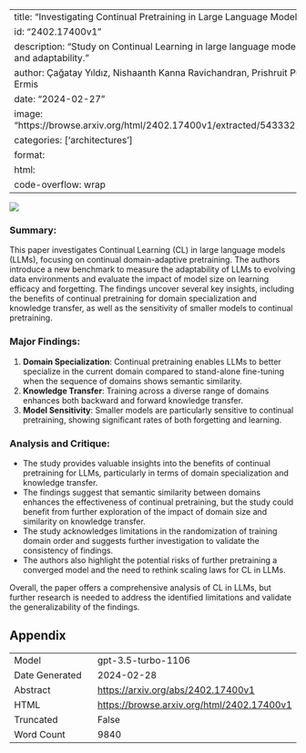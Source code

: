 
---
title: "Investigating Continual Pretraining in Large Language Models: Insights and Implications"
id: "2402.17400v1"
description: "Study on Continual Learning in large language models, focusing on efficient training and adaptability."
author: Çağatay Yıldız, Nishaanth Kanna Ravichandran, Prishruit Punia, Matthias Bethge, Beyza Ermis
date: "2024-02-27"
image: "https://browse.arxiv.org/html/2402.17400v1/extracted/5433321/figs/descriptive/cos_sim.png"
categories: ['architectures']
format:
  html:
    code-overflow: wrap
---

![](https://browse.arxiv.org/html/2402.17400v1/extracted/5433321/figs/descriptive/cos_sim.png)

### Summary:
This paper investigates Continual Learning (CL) in large language models (LLMs), focusing on continual domain-adaptive pretraining. The authors introduce a new benchmark to measure the adaptability of LLMs to evolving data environments and evaluate the impact of model size on learning efficacy and forgetting. The findings uncover several key insights, including the benefits of continual pretraining for domain specialization and knowledge transfer, as well as the sensitivity of smaller models to continual pretraining.

### Major Findings:
1. **Domain Specialization**: Continual pretraining enables LLMs to better specialize in the current domain compared to stand-alone fine-tuning when the sequence of domains shows semantic similarity.
2. **Knowledge Transfer**: Training across a diverse range of domains enhances both backward and forward knowledge transfer.
3. **Model Sensitivity**: Smaller models are particularly sensitive to continual pretraining, showing significant rates of both forgetting and learning.

### Analysis and Critique:
- The study provides valuable insights into the benefits of continual pretraining for LLMs, particularly in terms of domain specialization and knowledge transfer.
- The findings suggest that semantic similarity between domains enhances the effectiveness of continual pretraining, but the study could benefit from further exploration of the impact of domain size and similarity on knowledge transfer.
- The study acknowledges limitations in the randomization of training domain order and suggests further investigation to validate the consistency of findings.
- The authors also highlight the potential risks of further pretraining a converged model and the need to rethink scaling laws for CL in LLMs.

Overall, the paper offers a comprehensive analysis of CL in LLMs, but further research is needed to address the identified limitations and validate the generalizability of the findings.

## Appendix

|          |          |
|----------|----------|
| Model     | gpt-3.5-turbo-1106       |
| Date Generated     | 2024-02-28       |
| Abstract | [https://arxiv.org/abs/2402.17400v1](https://arxiv.org/abs/2402.17400v1)        |
| HTML     | [https://browse.arxiv.org/html/2402.17400v1](https://browse.arxiv.org/html/2402.17400v1)       |
| Truncated       | False       |
| Word Count       | 9840       |